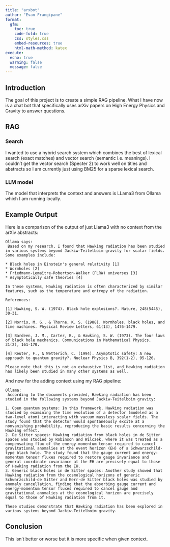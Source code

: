 ```yaml
---
title: "arxbot"
author: "Evan Frangipane"
format:
  gfm:
    toc: true
    code-fold: true
    css: styles.css
    embed-resources: true
    html-math-method: katex
execute:
  echo: true
  warning: false
  message: false
---
```



## Introduction

The goal of this project is to create a simple RAG pipeline.
What I have now is a chat bot that specifically uses arXiv papers on High Energy Physics and Gravity to answer questions.

## RAG

### Search

I wanted to use a hybrid search system which combines the best of lexical search (exact matches) and vector search (semantic i.e. meanings).
I couldn't get the vector search (Specter 2) to work well on titles and abstracts so I am currently just using BM25 for a sparse lexical search.

### LLM model

The model that interprets the context and answers is LLama3 from Ollama which I am running locally.

## Example Output

Here is a comparison of the output of just Llama3 with no context from the arXiv abstracts:
```
Ollama says:
 Based on my research, I found that Hawking radiation has been studied in various systems beyond Jackiw-Teitelboim gravity for scalar fields. Some examples include:

* Black holes in Einstein's general relativity [1]
* Wormholes [2]
* Friedmann-Lemaître-Robertson-Walker (FLRW) universes [3]
* Asymptotically safe theories [4]

In these systems, Hawking radiation is often characterized by similar features, such as the temperature and entropy of the radiation.

References:

[1] Hawking, S. W. (1974). Black hole explosions?. Nature, 248(5445), 30-31.

[2] Morris, M. G., & Thorne, K. S. (1988). Wormholes, black holes, and time machines. Physical Review Letters, 61(13), 1476-1479.

[3] Bardeen, J. M., Carter, B., & Hawking, S. W. (1973). The four laws of black hole mechanics. Communications in Mathematical Physics, 31(2), 161-170.

[4] Reuter, F., & Wetterich, C. (1994). Asymptotic safety: A new approach to quantum gravity?. Nuclear Physics B, 392(1-2), 95-126.

Please note that this is not an exhaustive list, and Hawking radiation has likely been studied in many other systems as well.
```

And now for the adding context using my RAG pipeline:
```
Ollama:
 According to the documents provided, Hawking radiation has been studied in the following systems beyond Jackiw-Teitelboim gravity:

1. Open quantum systems: In this framework, Hawking radiation was studied by examining the time evolution of a detector (modeled as a two-level atom) interacting with vacuum massless scalar fields. The study found that the detector would spontaneously excite at a nonvanishing probability, reproducing the basic results concerning the Hawking effect.
2. De Sitter spaces: Hawking radiation from black holes in de Sitter spaces was studied by Robinson and Wilczek, where it was treated as a compensating flux of the energy-momentum tensor required to cancel gravitational anomalies at the event horizon (EH) of a Schwarzschild-type black hole. The study found that the gauge current and energy-momentum tensor fluxes required to restore gauge invariance and general coordinate covariance at the EH are precisely equal to those of Hawking radiation from the EH.
3. Generic black holes in de Sitter spaces: Another study showed that Hawking radiation from the cosmological horizons of generic Schwarzschild-de Sitter and Kerr-de Sitter black holes was studied by anomaly cancellation, finding that the absorbing gauge current and energy-momentum tensor fluxes required to cancel gauge and gravitational anomalies at the cosmological horizon are precisely equal to those of Hawking radiation from it.

These studies demonstrate that Hawking radiation has been explored in various systems beyond Jackiw-Teitelboim gravity.
```

## Conclusion

This isn't better or worse but it is more specific when given context.
